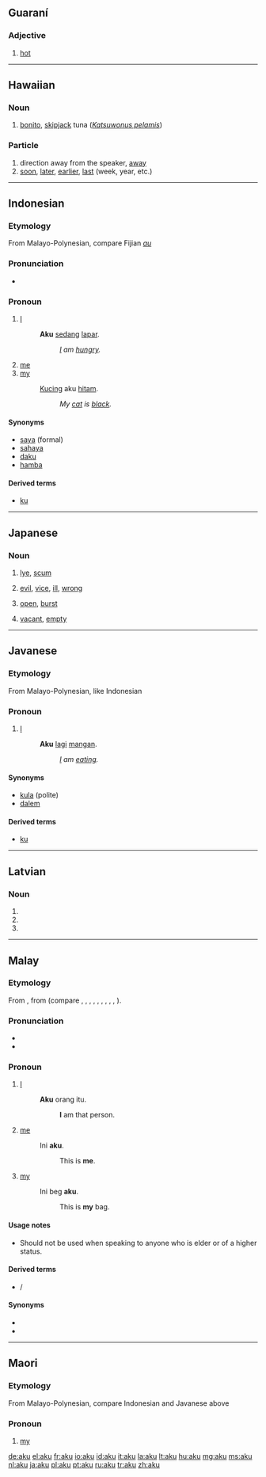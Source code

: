 {{also|Aku}}
==Guaraní==

===Adjective===
{{head|gn|adjective}}

# [[hot]]

----

==Hawaiian==

===Noun===
{{head|haw|noun}}

# [[bonito]], [[skipjack]] tuna (''[[Katsuwonus pelamis]]'')

===Particle===
{{head|haw|particle}}

# direction away from the speaker, [[away]]
# [[soon]], [[later]], [[earlier]], [[last]] (week, year, etc.)

----

==Indonesian==

===Etymology===
From Malayo-Polynesian, compare Fijian ''[[au]]''

===Pronunciation===
* {{IPA|/aku/|lang=id}}

===Pronoun===
{{head|id|pronoun|personal pronoun, informal}}

# [[I]]
#: '''Aku''' [[sedang]] [[lapar]].
#:: ''[[I]] am [[hungry]].''
# [[me]]
# [[my]]
#: [[kucing|Kucing]] aku [[hitam]].
#:: ''My [[cat]] is [[black]].''

====Synonyms====
* [[saya]] (formal)
* [[sahaya]]
* [[daku]]
* [[hamba]]

====Derived terms====
* [[ku]]

----

==Japanese==

===Noun===
{{ja-noun|r|hira=あく}}

# {{ja-def|灰汁}} [[lye]], [[scum]]
# {{ja-def|悪}} [[evil]], [[vice]], [[ill]], [[wrong]]
# {{ja-def|開く}} [[open]], [[burst]]
# {{ja-def|空く}} [[vacant]], [[empty]]

----

==Javanese==

===Etymology===
From Malayo-Polynesian, like Indonesian {{term|aku|lang=id}}

===Pronoun===
{{head|jv|pronoun|personal pronoun, informal|sc=Latn}}

# [[I]]
#: '''Aku''' [[lagi]] [[mangan]].
#:: ''[[I]] am [[eating]].''

====Synonyms====
* [[kula]] (polite)
* [[dalem]]

====Derived terms====
* [[ku]]

----

==Latvian==

===Noun===
{{head|lv|noun form|g=f}}

# {{inflection of|aka|lang=lv||acc|s}}
# {{inflection of|aka|lang=lv||ins|s}}
# {{inflection of|aka|lang=lv||gen|p}}

----

==Malay==

===Etymology===
From {{proto|Malayo-Polynesian|aku||i-aku|lang=ms}}, from {{proto|Austronesian|aku||i-aku|lang=ms}} (compare {{etyl|fj|-}} {{term|au|lang=fj}}, {{etyl|haw|-}} {{term|au|lang=haw}}, {{term|wau|lang=haw}}, {{term|a‘u|lang=haw}}, {{etyl|iba|-}} {{term|aku|lang=iba}}, {{etyl|jv|-}} {{term|aku|lang=jv}}, {{etyl|mg|-}} {{term|aho|lang=mg}}, {{etyl|mi|-}} {{term|au|lang=mi}}, {{term|ahau|lang=mi}}, {{etyl|tl|-}} {{term|ako|lang=tl}}).

===Pronunciation===
* {{IPA|/aku/|lang=ms}}
* {{rhymes|aku|ku|u|lang=ms}}

===Pronoun===
{{head|ms|pronoun|personal pronoun, informal}}

# [[I]]
#: '''Aku''' orang itu.
#:: '''I''' am that person.
# [[me]]
#: Ini '''aku'''.
#:: This is '''me'''.
# [[my]]
#: Ini beg '''aku'''.
#:: This is '''my''' bag.

====Usage notes====
* Should not be used when speaking to anyone who is elder or of a higher status.

====Derived terms====
* {{l|ms|ku}} / {{l|ms|-ku}}

====Synonyms====
* {{l|ms|beta}}
* {{l|ms|saya}}

----

==Maori==

===Etymology===
From Malayo-Polynesian, compare Indonesian and Javanese above

===Pronoun===
{{head|mi|pronoun}}

# [[my]]

[[de:aku]]
[[el:aku]]
[[fr:aku]]
[[io:aku]]
[[id:aku]]
[[it:aku]]
[[la:aku]]
[[lt:aku]]
[[hu:aku]]
[[mg:aku]]
[[ms:aku]]
[[nl:aku]]
[[ja:aku]]
[[pl:aku]]
[[pt:aku]]
[[ru:aku]]
[[tr:aku]]
[[zh:aku]]